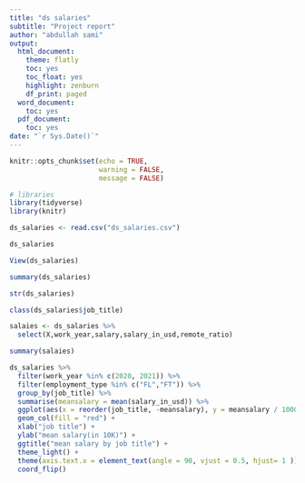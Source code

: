 ```yaml
---
title: "ds salaries"
subtitle: "Project report"
author: "abdullah sami"
output:
  html_document:
    theme: flatly
    toc: yes
    toc_float: yes
    highlight: zenburn
    df_print: paged
  word_document:
    toc: yes
  pdf_document:
    toc: yes
date: "`r Sys.Date()`"
---
```


```r
knitr::opts_chunk$set(echo = TRUE,
                      warning = FALSE,
                      message = FALSE)
```


```r
# libraries
library(tidyverse)
library(knitr)
```


```r
ds_salaries <- read.csv("ds_salaries.csv")

ds_salaries

View(ds_salaries)

summary(ds_salaries)

str(ds_salaries)

class(ds_salaries$job_title)


```



```r
salaies <- ds_salaries %>%
  select(X,work_year,salary,salary_in_usd,remote_ratio)

```


```r
summary(salaies)
```



```r

ds_salaries %>%
  filter(work_year %in% c(2020, 2021)) %>%
  filter(employment_type %in% c("FL","FT")) %>%
  group_by(job_title) %>%
  summarise(meansalary = mean(salary_in_usd)) %>%
  ggplot(aes(x = reorder(job_title, -meansalary), y = meansalary / 10000)) +
  geom_col(fill = "red") +
  xlab("job title") +
  ylab("mean salary(in 10K)") +
  ggtitle("mean salary by job title") +
  theme_light() +
  theme(axis.text.x = element_text(angle = 90, vjust = 0.5, hjust= 1 )) +
  coord_flip()
  

```


```r



```

